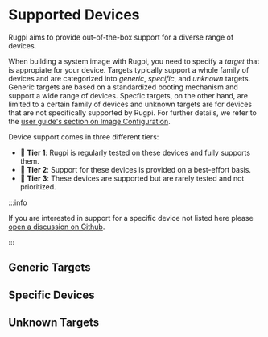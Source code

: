 
# Supported Devices

Rugpi aims to provide out-of-the-box support for a diverse range of devices.

When building a system image with Rugpi, you need to specify a *target* that is appropiate for your device.
Targets typically support a whole family of devices and are categorized into *generic*, *specific*, and *unknown* targets.
Generic targets are based on a standardized booting mechanism and support a wide range of devices.
Specfic targets, on the other hand, are limited to a certain family of devices and unknown targets are for devices that are not specifically supported by Rugpi.
For further details, we refer to the [user guide's section on Image Configuration](/docs/next/guide/image-configuration).

Device support comes in three different tiers:

- 🥇 **Tier 1**: Rugpi is regularly tested on these devices and fully supports them.
- 🥈 **Tier 2**: Support for these devices is provided on a best-effort basis.
- 🥉 **Tier 3**: These devices are supported but are rarely tested and not prioritized.

:::info

If you are interested in support for a specific device not listed here please [open a discussion on Github](https://github.com/silitics/rugpi/discussions/new?category=ideas).

:::


## Generic Targets

<DeviceCards type="generic" />

## Specific Devices

<DeviceCards type="specific" />

## Unknown Targets

<DeviceCards type="unknown" />
